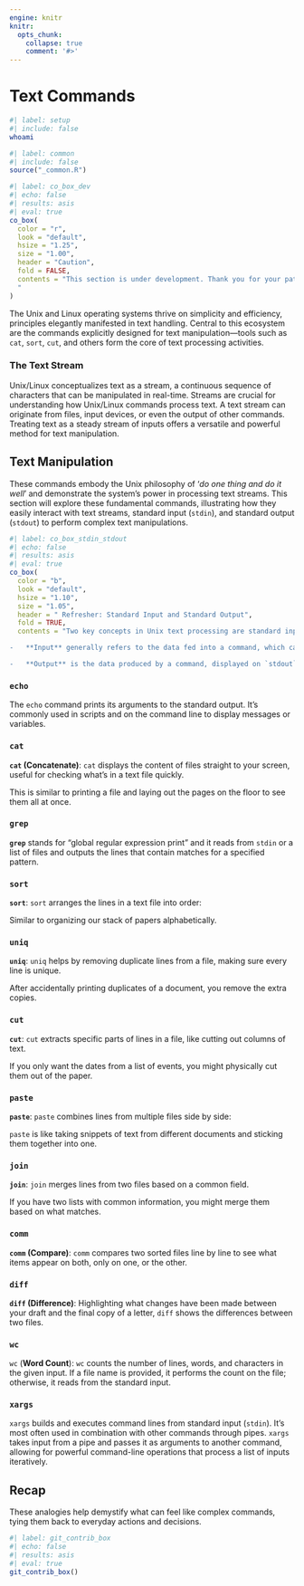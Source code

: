 ```yaml
---
engine: knitr
knitr:
  opts_chunk: 
    collapse: true
    comment: '#>'
---
```


# Text Commands {#sec-txt-cmds}

```bash
#| label: setup
#| include: false
whoami
```


```r
#| label: common
#| include: false
source("_common.R")
```

```r
#| label: co_box_dev
#| echo: false
#| results: asis
#| eval: true
co_box(
  color = "r",
  look = "default", 
  hsize = "1.25", 
  size = "1.00", 
  header = "Caution", 
  fold = FALSE,
  contents = "This section is under development. Thank you for your patience.
  "
)
```

The Unix and Linux operating systems thrive on simplicity and efficiency, principles elegantly manifested in text handling. Central to this ecosystem are the commands explicitly designed for text manipulation—tools such as `cat`, `sort`, `cut`, and others form the core of text processing activities.

### The Text Stream

Unix/Linux conceptualizes text as a stream, a continuous sequence of characters that can be manipulated in real-time. Streams are crucial for understanding how Unix/Linux commands process text. A text stream can originate from files, input devices, or even the output of other commands. Treating text as a steady stream of inputs offers a versatile and powerful method for text manipulation.


<!--

- **`cat`**: Beyond simply displaying the content of files, `cat` is often used to concatenate several text files into one and to work with text streams.
- **`sort`**: As the name suggests, `sort` organizes text lines into a specified order, proving invaluable for data analysis and organization tasks.
- **`cut`**: This command extracts sections from each line of input, making it essential for parsing and processing delimited data.
- **`grep`**: A powerful search tool, `grep` filters text according to patterns, enabling complex data extraction and analysis operations.
- **`awk`**: An entire programming language in itself, `awk` is designed for pattern scanning and processing, offering sophisticated text manipulation capabilities.
- **`sed`**: The stream editor (`sed`) transforms text in a stream, allowing for powerful pattern matching and substitution.

Each of these commands leverages stdin and stdout, enabling them to be combined in pipelines that filter, transform, and manipulate text in complex ways with just a few keystrokes. This section aims to demystify these commands, providing a foundation for understanding and utilizing Unix's rich text manipulation capabilities.

By mastering these commands, you gain the ability to effortlessly manipulate text streams, transforming raw data into structured information. This knowledge is not just a technical skill but a gateway to the deeper philosophy of Unix, where simplicity and efficiency reign supreme.
-->

## Text Manipulation 

These commands embody the Unix philosophy of '*do one thing and do it well*' and demonstrate the system’s power in processing text streams. This section will explore these fundamental commands, illustrating how they easily interact with text streams, standard input (`stdin`), and standard output (`stdout`) to perform complex text manipulations.

```r
#| label: co_box_stdin_stdout
#| echo: false
#| results: asis
#| eval: true
co_box(
  color = "b",
  look = "default", 
  hsize = "1.10", 
  size = "1.05", 
  header = " Refresher: Standard Input and Standard Output", 
  fold = TRUE,
  contents = "Two key concepts in Unix text processing are standard input (`stdin`) and standard output (`stdout`). `stdin` is the default input stream, which often comes from the keyboard or the output of another command. `stdout` is the default output stream, typically the terminal screen. Many Unix commands read from `stdin` when no file is specified and write to `stdout`, allowing the output of one command to become the input of another. This design facilitates the chaining of commands (piping) to perform complex operations in a streamlined manner.

-   **Input** generally refers to the data fed into a command, which can come from `stdin` or be specified as arguments.

-   **Output** is the data produced by a command, displayed on `stdout` unless redirected.")
```

### `echo` 

The `echo` command prints its arguments to the standard output. It's commonly used in scripts and on the command line to display messages or variables.

### `cat` 

**`cat` (Concatenate)**: `cat` displays the content of files straight to your screen, useful for checking what's in a text file quickly.

This is similar to printing a file and laying out the pages on the floor to see them all at once.

### `grep` 

**`grep`** stands for "global regular expression print" and it reads from `stdin` or a list of files and outputs the lines that contain matches for a specified pattern.


### `sort` 

**`sort`**: `sort` arranges the lines in a text file into order:


Similar to organizing our stack of papers alphabetically.

### `uniq` 

**`uniq`**: `uniq` helps by removing duplicate lines from a file, making sure every line is unique.

After accidentally printing duplicates of a document, you remove the extra copies.

### `cut` 

**`cut`**: `cut` extracts specific parts of lines in a file, like cutting out columns of text.

If you only want the dates from a list of events, you might physically cut them out of the paper. 

### `paste` 

**`paste`**: `paste` combines lines from multiple files side by side:

`paste` is like taking snippets of text from different documents and sticking them together into one.

### `join` 

**`join`**: `join` merges lines from two files based on a common field.


If you have two lists with common information, you might merge them based on what matches. 

### `comm` 

**`comm` (Compare)**: `comm` compares two sorted files line by line to see what items appear on both, only on one, or the other.

### `diff` 

**`diff` (Difference)**: Highlighting what changes have been made between your draft and the final copy of a letter, `diff` shows the differences between two files.

### `wc` 

`wc` (**Word Count**): `wc` counts the number of lines, words, and characters in the given input. If a file name is provided, it performs the count on the file; otherwise, it reads from the standard input.

### `xargs` 

`xargs` builds and executes command lines from standard input (`stdin`). It's most often used in combination with other commands through pipes. `xargs` takes input from a pipe and passes it as arguments to another command, allowing for powerful command-line operations that process a list of inputs iteratively.

## Recap 

These analogies help demystify what can feel like complex commands, tying them back to everyday actions and decisions.


```r
#| label: git_contrib_box
#| echo: false
#| results: asis
#| eval: true
git_contrib_box()
```